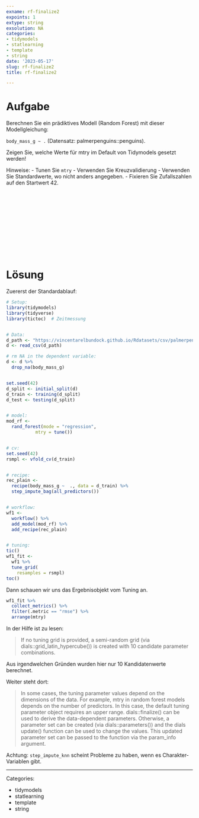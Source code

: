 ```yaml
---
exname: rf-finalize2
expoints: 1
extype: string
exsolution: NA
categories:
- tidymodels
- statlearning
- template
- string
date: '2023-05-17'
slug: rf-finalize2
title: rf-finalize2

---
```





# Aufgabe

<!-- Schreiben Sie eine Vorlage für eine prädiktive Analyse mit Tidymodels! -->

Berechnen Sie ein prädiktives Modell (Random Forest) mit dieser Modellgleichung:

`body_mass_g ~ .` (Datensatz: palmerpenguins::penguins).


Zeigen Sie, welche Werte für mtry im Default von Tidymodels gesetzt werden!

Hinweise:
- Tunen Sie `mtry`
- Verwenden Sie Kreuzvalidierung
- Verwenden Sie Standardwerte, wo nicht anders angegeben.
- Fixieren Sie Zufallszahlen auf den Startwert 42.






</br>
</br>
</br>
</br>
</br>
</br>
</br>
</br>
</br>
</br>

# Lösung

Zuererst der Standardablauf:

```r
# Setup:
library(tidymodels)
library(tidyverse)
library(tictoc)  # Zeitmessung


# Data:
d_path <- "https://vincentarelbundock.github.io/Rdatasets/csv/palmerpenguins/penguins.csv"
d <- read_csv(d_path)

# rm NA in the dependent variable:
d <- d %>% 
  drop_na(body_mass_g)


set.seed(42)
d_split <- initial_split(d)
d_train <- training(d_split)
d_test <- testing(d_split)


# model:
mod_rf <-
  rand_forest(mode = "regression",
           mtry = tune())


# cv:
set.seed(42)
rsmpl <- vfold_cv(d_train)


# recipe:
rec_plain <- 
  recipe(body_mass_g ~  ., data = d_train) %>% 
  step_impute_bag(all_predictors())


# workflow:
wf1 <-
  workflow() %>% 
  add_model(mod_rf) %>% 
  add_recipe(rec_plain)


# tuning:
tic()
wf1_fit <-
  wf1 %>% 
  tune_grid(
    resamples = rsmpl)
toc()

```

Dann schauen wir uns das Ergebnisobjekt vom Tuning an.

```r
wf1_fit %>% 
  collect_metrics() %>% 
  filter(.metric == "rmse") %>% 
  arrange(mtry)
```


In der Hilfe ist zu lesen:

>   If no tuning grid is provided, a semi-random grid (via dials::grid_latin_hypercube()) is created with 10 candidate parameter combinations.

Aus irgendwelchen Gründen wurden hier nur 10 Kandidatenwerte berechnet.



Weiter steht dort:

>    In some cases, the tuning parameter values depend on the dimensions of the data. For example, mtry in random forest models depends on the number of predictors. In this case, the default tuning parameter object requires an upper range. dials::finalize() can be used to derive the data-dependent parameters. Otherwise, a parameter set can be created (via dials::parameters()) and the dials update() function can be used to change the values. This updated parameter set can be passed to the function via the param_info argument.


Achtung: `step_impute_knn` scheint Probleme zu haben, wenn es Charakter-Variablen gibt.





---

Categories: 

- tidymodels
- statlearning
- template
- string

